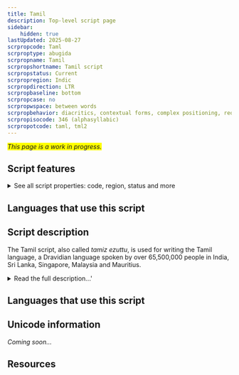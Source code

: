 ```yaml
---
title: Tamil
description: Top-level script page
sidebar:
    hidden: true
lastUpdated: 2025-08-27
scrpropcode: Taml
scrproptype: abugida
scrpropname: Tamil
scrpropshortname: Tamil script
scrpropstatus: Current
scrpropregion: Indic
scrpropdirection: LTR
scrpropbaseline: bottom
scrpropcase: no
scrpropwspace: between words
scrpropbehavior: diacritics, contextual forms, complex positioning, reordering, split graphs, required ligatures
scrpropisocode: 346 (alphasyllabic)
scrpropotcode: taml, tml2
---
```


<span style='background-color:yellow'>_This page is a work in progress._</span>


## Script features

<details>
<summary> See all script properties: code, region, status and more</summary>
<ScriptInfo />
</details>

## Languages that use this script

<WsList script='Taml' wsMax='5' />

## Script description

The Tamil script, also called _tamiz ezuttu_, is used for writing the Tamil language, a Dravidian language spoken by over 65,500,000 people in India, Sri Lanka, Singapore, Malaysia and Mauritius.

<details>
<summary>Read the full description...'</summary>Tamil is an official language in the south Indian state of Tamil Nadu as well as in Sri Lanka and Malaysia. The script is derived from Brahmi, so is related to many of the scripts used for writing Indian Indo-Aryan languages, to which the Tamil language itself is unrelated.

Tamil is written from left to right using an abugida containing eighteen consonants, or _meyyeḻuttu_ "body letters", and twelve vowels, or _uyireḻuttu_ "soul letters". The consonant inventory is much smaller than that of many other Brahmic scripts; Devanagari uses thirty-two consonant letters and Kannada thirty-four, for example. This is because voiced and unvoiced counterparts of a sound are represented using a single letter, with the pronunciation dictated by context. So க represents [kʌ] normally, but [gʌ] when it follows a preceding CV syllable. For example, in the words pronounced [kʌl] 'a stone' and [pʌgʌl] 'daytime'. Neither the script nor the spoken language distinguish between aspirated and unaspirated consonants, as many South Asian languages do.

There are five consonant letters which are not included in the eighteen accounted for above. These represent sounds which are not part of the Tamil sound inventory, but which are used for writing loan words from Sanskrit and other languages. This set of letters is called _grantha_ and contains the letters _ja_, _ṣa_, _sa_, _ha_, and _kṣa_. Additional borrowed sounds, particularly fricatives such as [f] or [z], are represented by means of a sign called _āytam_ which is written to the left of a stop to fricate it. For example, the _grantha_ letter ஜ represents [jʌ] but ஃஜ represents [zʌ]. Sometimes non-native sounds are also represented by writing a sub- or superscript latin number next to the closest equivalent, so ஜ<sup>2</sup> represents [jha].

A basic written symbol represents a CV syllable, called  _uyirmei_ a "living letter". In their unmarked form, consonant letters represent a consonant with an inherent [ʌ] vowel. Syllables containing other vowels are represented by writing a vowel diacritic above, below, to the left/right of, or flanking either side of a consonant. So ப represents [pʌ] but பி (ப+ி) represents [pi], and பெ (ப+ெ) represents [pe]. Note that the symbol for [e] is written to the left of the consonant it follows. One vowel, representing [ai] can be written with one of two symbols (called _allographs_), depending on the preceding consonant. The government of Tamil Nadu is trying to standardize the orthography so that only one allograph is consistently used. A consonant can also be marked with a diacritic called _puḷḷi_, a dot written centrally over the letter, which silences the vowel. So ப் represents [p] with no following vowel.

Vowels which are not preceded by a consonant, for example the [i] at the start of the word _inta_ 'this', are written using one of the twelve independent "soul letters". In ancient texts, these were used at the beginning of metrical groups (that is, a sequence of syllables), but in the modern orthography they are used at the beginning of words. They can also be used word-internally to represent 'overlong' vowels.

<span style='color: red'>_Missing image: TamilI.png_</span>

The Tamil script is unusual amongst Indian writing systems in that it does not generally use conjuncts. Rather, the _puḷḷi_ is used to place consecutive consonants in a linear string. A notable exception to this is _kṣa_, which tends to be written using a ligature.

<span style='color: red'>_Missing image: TamilKSA.png_</span>

Tamil writing employs a script-specific set of numerals 0-9, 100 and 1,000. It also uses a limited set of logograms, including symbols for 'day', 'month', 'year', 'debit', 'credit', 'as above', and 'rupee'.
</details>

## Languages that use this script

<WsList script='Taml' wsMax='5' />

## Unicode information

_Coming soon..._

## Resources

<ScriptResources detailSummary='seemore' />


